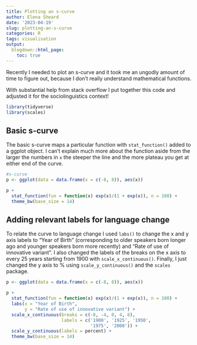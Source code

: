 ```yaml
---
title: Plotting an s-curve
author: Elena Sheard
date: '2023-04-19'
slug: plotting-an-s-curve
categories: R
tags: visualisation
output:
  blogdown::html_page:
    toc: true
---
```


Recently I needed to plot an s-curve and it took me an ungodly amount of time to
figure out, because I don't really understand mathematical functions.  

With substantial help from stack overflow I put together this code and adjusted
 it for the sociolinguistics context!

```r
library(tidyverse)
library(scales)
```
## Basic s-curve

The basic s-curve maps a particular function with `stat_function()` added to a 
ggplot object. I can't explain much more about the function aside from the larger
the numbers in `x` the steeper the line and the more plateau you get at either end of the curve. 

```r
#s-curve
p <- ggplot(data = data.frame(x = c(-8, 8)), aes(x))

p +
  stat_function(fun = function(x) exp(x)/(1 + exp(x)), n = 100) +
  theme_bw(base_size = 14)

```

## Adding relevant labels for language change

To relate the curve to language change I used `labs()` to change the x and y axis 
labels to "Year of Birth" (corresponding to older speakers born longer ago and younger speakers born more recently) and "Rate of use of innovative variant". I also changed the
labels of the breaks on the x axis to every 25 years starting from 1900 with
`scale_x_continuous()`. Finally, I just changed the y axis to % using `scale_y_continuous()` and the `scales` package. 

```r
p <- ggplot(data = data.frame(x = c(-8, 8)), aes(x))

p +
  stat_function(fun = function(x) exp(x)/(1 + exp(x)), n = 100) +
  labs(x = "Year of Birth",
       y = "Rate of use of innovative variant") +
  scale_x_continuous(breaks = c(-8, -4, 0, 4, 8),
                     labels = c('1900', '1925', '1950',
                                '1975', '2000')) + 
  scale_y_continuous(labels = percent) +
  theme_bw(base_size = 14)
```

